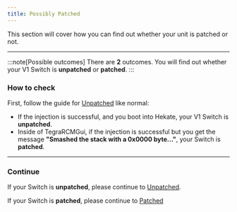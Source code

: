 ```yaml
---
title: Possibly Patched
---
```


This section will cover how you can find out whether your unit is patched or not.

---

:::note[Possible outcomes]
There are **2** outcomes. You will find out whether your V1 Switch is **unpatched** or **patched**.
:::

### How to check

First, follow the guide for [Unpatched](/homebrewing/unpatched) like normal:

- If the injection is successful, and you boot into Hekate, your V1 Switch is **unpatched**.
- Inside of TegraRCMGui, if the injection is successful but you get the message **"Smashed the stack with a 0x0000 byte..."**, your Switch is **patched**.

---

### Continue

If your Switch is **unpatched**, please continue to [Unpatched](/homebrewing/unpatched).

If your Switch is **patched**, please continue to [Patched](/homebrewing/patched)
